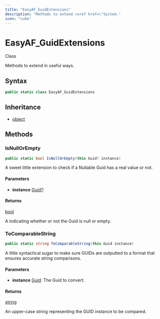 ```yaml
---
title: "EasyAF_GuidExtensions"
description: "Methods to extend <xref href=\"System."
icon: "cube"
---
```


# EasyAF_GuidExtensions

<Badge variant="outline">Class</Badge>

Methods to extend <xref href="System.Guid" data-throw-if-not-resolved="false"></xref> in useful ways.

## Syntax

```csharp
public static class EasyAF_GuidExtensions
```

## Inheritance

- [object](https://learn.microsoft.com/dotnet/api/system.object)

## Methods

### IsNullOrEmpty

```csharp
public static bool IsNullOrEmpty(this Guid? instance)
```

A sweet little extension to check if a Nullable Guid has a real value or not.

#### Parameters

- **instance** [Guid?](https://learn.microsoft.com/dotnet/api/system.guid): 

#### Returns

[bool](https://learn.microsoft.com/dotnet/api/system.boolean)

A <xref href="System.Boolean" data-throw-if-not-resolved="false"></xref> indicating whether or not the Guid is null or empty.

### ToComparableString

```csharp
public static string ToComparableString(this Guid instance)
```

A little syntactical sugar to make sure GUIDs are outputted to a format that ensures accurate string comparisons.

#### Parameters

- **instance** [Guid](https://learn.microsoft.com/dotnet/api/system.guid): The Guid to convert.

#### Returns

[string](https://learn.microsoft.com/dotnet/api/system.string)

An upper-case string representing the GUID instance to be compared.


